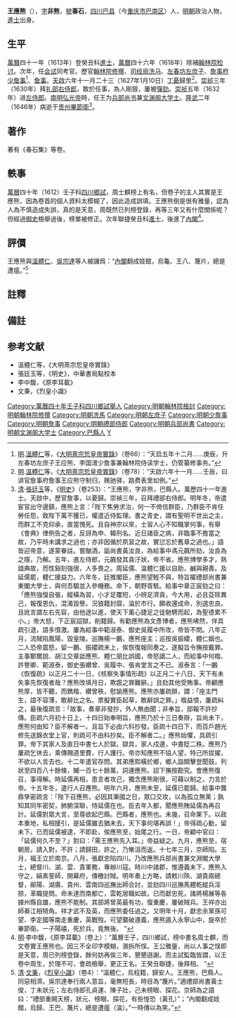 '''王應熊'''（{{bd|1589年||1646年|catIdx=W王}}），[[表字|字]]'''非熊'''，[[號|號]]'''春石'''，[[四川等處承宣布政使司|四川]][[巴县|巴县]]（今[[重庆市|重庆市]][[巴南区|巴南区]]）人，[[明朝|明朝]]政治人物，[[進士|進士]]出身。

==生平==
[[萬曆|萬曆]]四十一年（1613年）登癸丑科[[進士|進士]]，[[萬曆|萬曆]]四十六年（1618年）除補[[翰林院检讨|翰林院检讨]]。次年，任[[会试|会试]]同考官。歷官[[翰林院|翰林院]][[修撰|修撰]]、[[司经局|司经局]][[洗马|洗马]]、[[左春坊|左春坊]][[左庶子|左庶子]]、[[詹事府|詹事府]][[少詹事|少詹事]]<ref>[[明|明]].[[溫體仁|溫體仁]]等，《[[明實錄|大明熹宗悊皇帝實錄]]》（卷66）：“天启五年十二月……庚辰，升左春坊左庶子王应熊、李国潽少詹事兼翰林院侍读学士，仍管纂修事务。”</ref>、[[詹事|詹事]]。[[天啟_(明朝)|天啟]]六年十一月二十三（1627年1月10日）[[丁憂|丁憂]]歸里<ref>[[明|明]].[[溫體仁|溫體仁]]等，《[[明實錄|大明熹宗悊皇帝實錄]]》（卷78）：“天啟六年十一月……壬辰，曰讲官詹事府詹事王应熊守制归，赐驰驿，路费表里如例。”</ref>。[[崇祯|崇祯]]三年（1630年）拜[[礼部|礼部]][[右侍郎|右侍郎]]，敢於任事，為人剛狠，屢被[[彈劾|彈劾]]。[[崇祯|崇祯]]五年（1632年）进[[左侍郎|左侍郎]]。[[南明|南明]][[弘光帝|弘光帝]]時，任王为[[兵部尚书|兵部尚书]]兼[[文渊阁大学士|文渊阁大学士]]。[[隆武|隆武]]二年（1646年）病逝于[[贵州|贵州]][[畢節衛|畢節衛]]<ref>[[清|清]]·[[張廷玉|張廷玉]]等，《[[明史|明史]]》（卷253）：“王應熊，字非熊，巴縣人。萬歷四十一年進士。天啟中，歷官詹事，以憂歸。崇禎三年，召拜禮部右侍郎。明年冬，帝遣宦官出守邊鎮，應熊上言：「陛下焦勞求治，何一不倚信群臣，乃群臣不肯任勞任怨，致陛下萬不獲已，權遣近侍監理。書之青史，謂有聖明不世出之主，而群工不克仰承，直當愧死。且自神宗以來，士習人心不知職掌何事，有舉《會典》律例告之者，反訝為申、韓刑名。近日諸臣之病，非臨事不擔當之故，乃平時未講求之過也；亦非因循於夙習之故，實愆忘於舊章之過也。」語皆迎帝意，遂蒙眷註。嘗酗酒，詬尚書黃汝良，為給事中馮元飆所劾，汝良為之隱，乃解。五年，進左侍郎，元飆發其貪汙狀，帝不省。應熊博學多才，熟諳典故，而性谿刻強很，人多畏之。周延儒、溫體仁援以自助，鹹與親善。及延儒罷，體仁援益力。六年冬，廷推閣臣，應熊望輕不與，特旨擢禮部尚書兼東閣大學士，與何吾騶並入參機務。命下，朝野胥駭。給事中章正宸劾之曰：「應熊強愎自張，縱橫為習，小才足覆短，小辨足濟貪，今大用，必且芟除異己，報復恩仇，混淆毀譽。況狼籍封靡，淪於市行。願收還成命，別選忠良。且訛言謂左右先容，由他途以進，使天下薰心捷足之徒馳騁而起，為聖德累不小。」帝大怒，下正宸詔獄，削籍歸。有勸應熊為文彥博者，應熊咈然，佯具疏引退，語多憤激。屢為給事中範淑泰、御史吳履中所攻，帝皆不問。八年正月，流賊陷鳳陽，毀皇陵。巡撫楊一鵬，應熊座主；巡按吳振纓，體仁姻也。二人恐帝震怒，留一鵬、振纓疏未上，俟恢復報同奏之，遂擬旨令撫按戴罪。主事鄭爾說、胡江交章詆應熊、體仁朋比誤國，帝怒謫二人，而給事中何楷、許譽卿、範淑泰，御史張纘曾、吳履中、張肯堂言之不已。淑泰言：「一鵬《恢復疏》以正月二十一日，《核察失事情形疏》以正月二十八日，天下有未失事先恢復者哉？應熊改填月日，欺誑之罪難辭。」且劾其他受賄事。帝顧應熊厚，皆不聽，而鐫楷、纘曾秩，慰諭應熊。應熊亦屢疏辯，謂：「座主門生，誼不容薄，敢辭比之名。票擬實臣起草，敢辭誤之罪。」楷益憤，屢疏糾之，最後復疏言：「故事，奏章非發抄，外人無由聞；非奉旨，邸報不許抄傳。臣疏六月初十日上，十四日始奉明旨，應熊乃於十三日奏辯，旨尚未下，應熊何由知？臣不解者一。且旨下必由六科抄發。臣疏十四日下，而百戶趙光修先送錦衣堂上官，則疏可不由科抄矣。臣不解者二。」應熊始懼，具疏引罪。帝下其家人及直日中書七人於獄。獄具，家人戍邊，中書貶二秩。應熊乃屢疏乞休去，乘傳賜道里費，行人護行。帝亦知應熊不協人望，特己所拔擢，不欲以人言去也。十二年遣官存問。其弟應熙橫於鄉，鄉人詣闕擊登聞鼓，列狀至四百八十餘條，贓一百七十餘萬，詞連應熊。詔下撫按勘究。會應熊復召，事得解。時延儒再相，患言者攻己，獨念應熊剛很，可藉以制之，力言於帝。十五年冬，遣行人召應熊。明年六月，應熊未至，延儒已罷歸。給事中龔鼎孳密疏言：「陛下召應熊，必因其秉國之日，眾口交攻，以為孤立無黨；孰知其同年密契，肺腑深聯，恃延儒在也。臣去年入都，聞應熊賄延儒為再召計。延儒對眾大言，至尊欲起巴縣。巴縣者，應熊也。未幾，召命果下。以政本重地，私相援引，是延儒雖去猶未去，天下事何堪再誤！」帝得疏心動，留未下。已而延儒被逮，不即赴，俟應熊至，始尾之行。一日，帝顧中官曰：「延儒何久不至？」對曰：「需王應熊先入耳。」帝益疑之。九月，應熊至，宿朝房。請入對，不許；請歸田，許之，乃慚沮而返。十七年三月，京師陷。五月，福王立於南京。八月，張獻忠陷四川。乃改應熊兵部尚書兼文淵閣大學士，總督川、湖、雲、貴軍務，專辦川寇。時川中諸郡，惟遵義未下，應熊入守之，縞素誓師，開幕府，傳檄討賊。明年奏上方略，請敕川陝、湖貴兩總督，鄖陽、湖廣、貴州、雲南四巡撫出師合討，並劾四川巡撫馬體乾縱兵淫掠，革職提問。命未達而南都亡，雲乾居職如故。已而獻忠死，諸將楊展等各據州縣自雄，應熊不能制。其部將曾英最有功，復重慶，屢破賊兵。王祥亦出師綦江相犄角。祥才武不及英，而應熊委任過之。又明年十月，獻忠余黨孫可望、李定國等南走重慶，英戰歿。可望襲破遵義，應熊遁入永寧山中，旋卒於畢節衛。一子陽禧，死於兵，竟無後。 ”</ref>。

==著作==
著有《春石集》等卷。

==軼事==
[[萬曆|萬曆]]四十年（1612）壬子科[[四川等處承宣布政使司|四川]][[鄉試|鄉試]]，周士麒榜上有名，但卷子的主人其實是王應熊，因為卷首的個人資料太模糊了，因此造成誤填。王應熊倒是很有雅量，認為人為不慎造成失誤，真的是天意，周既然已列榜登錄，再等三年又有什麼關係呢？但經過[[御史|御史]]檢舉過後，榜單被修正。次年聯捷癸丑科[[進士|進士]]，後進了[[明朝內閣|內閣]]<ref>[[明|明]]·李中馥，《原李耳載》（卷上）：“萬曆壬子，四川鄉試，榜中書名周士麒，而文卷實王應熊也。因三不全印字模糊，溷拆所悮。王公雅量，尚以人事之悮即是天意，周已列榜登錄，餘何妨再俟三年，懇懇遜謝。而主試監臨皆謂，以王卷中周生，於理不可，會疏檢舉，更正王名。王癸丑聯捷，後拜相。 ”</ref>。

==評價==
王應熊與[[溫體仁|溫體仁]]、[[吳宗達|吳宗達]]等人被譏爲：“[[內閣|內閣]]翻成妓館，烏龜{{NoteTag|烏龜指的是溫體仁的籍貫，溫體仁為烏程籍，歸安人。}}、王八{{NoteTag|王八指的是王應熊的籍貫，王應熊為巴縣人。}}、篾片{{NoteTag|一名忽板，為妓院供嫖客勃起之物，通常遞給嫖客篾片的人，不是跟班就是小廝，到後來這些人也被統稱為篾片。意指嘲笑吳宗達毫無主見，只會一味的附和溫體仁、王應熊兩人的吩咐辦事，與在妓院裡遞蔑片的那些跟班、小廝無異。}}，總是遭瘟{{NoteTag|瘟意指溫體仁。}}。”<ref>[[清|清]]·[[文秉|文秉]]，《[[烈皇小識|烈皇小識]]》（卷4）：“溫體仁，烏程籍，歸安人。王應熊，巴縣人。同惡相濟。吳宗達奉行兩人意旨，毫無短長，時目為“篾片。”適禮部尚書黃士俊，丁未狀元；左右侍郎孔貞運、陳子壯，己未榜眼、探花。京師為之語曰：“禮部重開天榜，狀元、榜眼、探花，有些惶恐（黃孔）”；“內閣翻成妓館，烏歸、王巴、篾片，總是遭瘟（溫）。”一時傳以為笑。”</ref>

==註釋==
{{reflist}}

==備註==
{{NoteFoot}}

==参考文献==
*溫體仁等，《大明熹宗悊皇帝實錄》
*張廷玉等，《明史》，中華書局點校本
*李中馥，《原李耳載》
*文秉，《烈皇小識》

{{萬曆四十一年癸丑科殿試金榜}}
{{DEFAULTSORT:Wang王}}

[[Category:萬曆四十年壬子科四川鄉試舉人|Category:萬曆四十年壬子科四川鄉試舉人]]
[[Category:明朝翰林院檢討|Category:明朝翰林院檢討]]
[[Category:明朝翰林院修撰|Category:明朝翰林院修撰]]
[[Category:明朝洗馬|Category:明朝洗馬]]
[[Category:明朝左庶子|Category:明朝左庶子]]
[[Category:明朝少詹事|Category:明朝少詹事]]
[[Category:明朝詹事|Category:明朝詹事]]
[[Category:明朝禮部侍郎|Category:明朝禮部侍郎]]
[[Category:明朝兵部尚書|Category:明朝兵部尚書]]
[[Category:明朝文渊阁大学士|Category:明朝文渊阁大学士]]
[[Category:巴縣人|Category:巴縣人]]
[[Category:王姓|Y]]